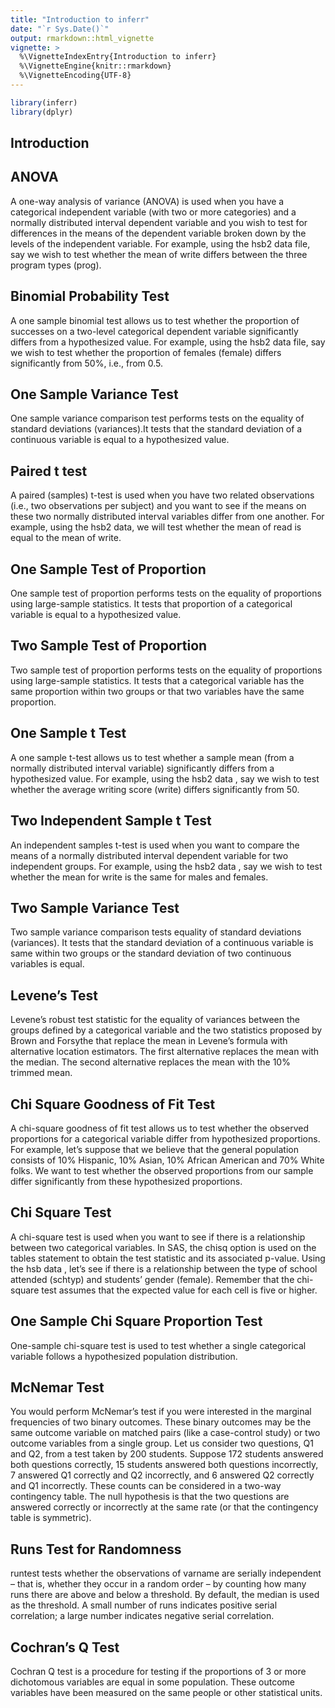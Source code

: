 ```yaml
---
title: "Introduction to inferr"
date: "`r Sys.Date()`"
output: rmarkdown::html_vignette
vignette: >
  %\VignetteIndexEntry{Introduction to inferr}
  %\VignetteEngine{knitr::rmarkdown}
  %\VignetteEncoding{UTF-8}
---
```


```r
library(inferr)
library(dplyr)
```

## Introduction

## ANOVA

A one-way analysis of variance (ANOVA) is used when you have a categorical independent variable (with two or more categories) and a normally distributed interval dependent variable and you wish to test for differences in the means of the dependent variable broken down by the levels of the independent variable.  For example, using the hsb2 data file, say we wish to test whether the mean of write differs between the three program types (prog).


## Binomial Probability Test

A one sample binomial test allows us to test whether the proportion of successes on a two-level categorical dependent variable significantly differs from a hypothesized value.  For example, using the hsb2 data file, say we wish to test whether the proportion of females (female) differs significantly from 50%, i.e., from 0.5.


## One Sample Variance Test

One sample variance comparison test performs tests on the equality of standard deviations (variances).It tests that the standard deviation of
a continuous variable is equal to a hypothesized value.


## Paired t test

A paired (samples) t-test is used when you have two related observations (i.e., two observations per subject) and you want to see if the means on these two normally distributed interval variables differ from one another.  For example, using the hsb2 data, we will test whether the mean of read is equal to the mean of write.


## One Sample Test of Proportion

One sample test of proportion performs tests on the equality of proportions using large-sample statistics. It tests that proportion of
a categorical variable is equal to a hypothesized value.

## Two Sample Test of Proportion

Two sample test of proportion performs tests on the equality of proportions using large-sample statistics. It tests that a categorical
variable has the same proportion within two groups or that two variables have the same proportion.


## One Sample t Test

A one sample t-test allows us to test whether a sample mean (from a normally distributed interval variable) significantly differs from a hypothesized value.  For example, using the hsb2 data , say we wish to test whether the average writing score (write) differs significantly from 50.


## Two Independent Sample t Test

An independent samples t-test is used when you want to compare the means of a normally distributed interval dependent variable for two independent groups.  For example, using the hsb2 data , say we wish to test whether the mean for write is the same for males and females.


## Two Sample Variance Test

Two sample variance comparison tests equality of standard deviations (variances). It tests that the standard deviation of a continuous
variable is same within two groups or the standard deviation of two continuous variables is equal.


## Levene's Test

Levene's robust test statistic for the equality of variances between the groups defined by a categorical variable and the two statistics proposed by Brown and Forsythe that replace the mean in Levene's formula with alternative location estimators. The first alternative replaces the mean with the median.  The second alternative replaces the mean with the 10% trimmed mean.


## Chi Square Goodness of Fit Test

A chi-square goodness of fit test allows us to test whether the observed proportions for a categorical variable differ from hypothesized proportions.  For example, let's suppose that we believe that the general population consists of 10% Hispanic, 10% Asian, 10% African American and 70% White folks.  We want to test whether the observed proportions from our sample differ significantly from these hypothesized proportions.


## Chi Square Test

A chi-square test is used when you want to see if there is a relationship between two categorical variables.  In SAS, the chisq option is used on the tables statement to obtain the test statistic and its associated p-value.  Using the hsb data , let's see if there is a relationship between the type of school attended (schtyp) and students' gender (female).  Remember that the chi-square test assumes that the expected value for each cell is five or higher.


## One Sample Chi Square Proportion Test

One-sample chi-square test is used to test whether a single categorical variable follows a hypothesized population distribution.


## McNemar Test

You would perform McNemar's test if you were interested in the marginal frequencies of two binary outcomes. These binary outcomes may be the same outcome variable on matched pairs (like a case-control study) or two outcome variables from a single group.  Let us consider two questions, Q1 and Q2, from a test taken by 200 students. Suppose 172 students answered both questions correctly, 15 students answered both questions incorrectly, 7 answered Q1 correctly and Q2 incorrectly, and 6 answered Q2 correctly and Q1 incorrectly. These counts can be considered in a two-way contingency table.  The null hypothesis is that the two questions are answered correctly or incorrectly at the same rate (or that the contingency table is symmetric).


## Runs Test for Randomness

runtest tests whether the observations of varname are serially independent -- that is, whether they occur in a random order -- by counting how many runs there are above and below a threshold.  By default, the median is used as the threshold.  A small number of runs indicates positive serial correlation; a large number indicates negative serial correlation.



## Cochran's Q Test

Cochran Q test is a procedure for testing if the proportions of 3 or more dichotomous variables are equal in some population. These outcome variables have been measured on the same people or other statistical units.
